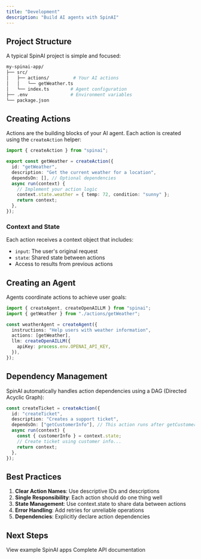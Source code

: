 ```yaml
---
title: "Development"
description: "Build AI agents with SpinAI"
---
```


## Project Structure

A typical SpinAI project is simple and focused:

```bash
my-spinai-app/
├── src/
│   ├── actions/         # Your AI actions
│   │   └── getWeather.ts
│   └── index.ts        # Agent configuration
├── .env                # Environment variables
└── package.json
```

## Creating Actions

Actions are the building blocks of your AI agent. Each action is created using the `createAction` helper:

```typescript
import { createAction } from "spinai";

export const getWeather = createAction({
  id: "getWeather",
  description: "Get the current weather for a location",
  dependsOn: [], // Optional dependencies
  async run(context) {
    // Implement your action logic
    context.state.weather = { temp: 72, condition: "sunny" };
    return context;
  },
});
```

### Context and State

Each action receives a context object that includes:

- `input`: The user's original request
- `state`: Shared state between actions
- Access to results from previous actions

## Creating an Agent

Agents coordinate actions to achieve user goals:

```typescript
import { createAgent, createOpenAILLM } from "spinai";
import { getWeather } from "./actions/getWeather";

const weatherAgent = createAgent({
  instructions: "Help users with weather information",
  actions: [getWeather],
  llm: createOpenAILLM({
    apiKey: process.env.OPENAI_API_KEY,
  }),
});
```

## Dependency Management

SpinAI automatically handles action dependencies using a DAG (Directed Acyclic Graph):

```typescript
const createTicket = createAction({
  id: "createTicket",
  description: "Creates a support ticket",
  dependsOn: ["getCustomerInfo"], // This action runs after getCustomerInfo
  async run(context) {
    const { customerInfo } = context.state;
    // Create ticket using customer info...
    return context;
  },
});
```

## Best Practices

1. **Clear Action Names**: Use descriptive IDs and descriptions
2. **Single Responsibility**: Each action should do one thing well
3. **State Management**: Use context.state to share data between actions
4. **Error Handling**: Add retries for unreliable operations
5. **Dependencies**: Explicitly declare action dependencies

## Next Steps

<CardGroup>
  <Card title="Examples" icon="lightbulb" href="/examples">
    View example SpinAI apps
  </Card>
  <Card title="API Reference" icon="code" href="/api-reference">
    Complete API documentation
  </Card>
</CardGroup>
